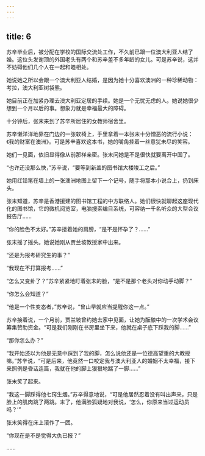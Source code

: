 ```yaml
---
---
---
```

title: 6
---



苏辛毕业后，被分配在学校的国际交流处工作，不久前已跟一位澳大利亚人结了婚。这位头发谢顶的外国老头有两个和苏辛差不多年龄的女儿。可是苏辛说，这并不妨碍他们几个人在一起和睦相处。

她说她之所以会跟一个澳大利亚人结婚，是因为她十分喜欢澳洲的一种珍稀动物：考拉，澳大利亚树袋熊。

她目前正在加紧办理去澳大利亚定居的手续。她是一个无忧无虑的人。她说她很少想到一个月以后的事。想象力就是幸福最大的障碍。

十分钟后，张末来到了苏辛所居住的女教师宿舍里。

苏辛懒洋洋地靠在门边的一张软椅上，手里拿着一本张末十分憎恶的流行小说：《我的财富在澳洲》。可是苏辛喜欢这本书，她的嘴角挂着一丝意犹未尽的笑容。

她们一见面，依旧显得像从前那样亲密。张末问她是不是很快就要离开中国了。

“也许还没那么快，”苏辛说，“要等到新盖的图书馆大楼竣工之后。”

她用红铅笔在墙上的一张澳洲地图上留下一个记号，随手将那本小说合上，扔到床头。

张末知道，苏辛是香港援建的图书馆工程的中方联络人。她们很快就聊起这座现代化的图书馆，它的微机阅览室，电脑搜索编目系统，可容纳一千名听众的大型会议报告厅……

“你的脸色不太好。”苏辛搂着她的肩膀，“是不是怀孕了？……”

张末摇了摇头。她说她刚从贾兰坡教授家中出来。

“还是为报考研究生的事？”

“我现在不打算报考……”

“怎么又变卦了？”苏辛紧紧地盯着张末的脸，“是不是那个老头对你动手动脚？”

“你怎么会知道？”

“他是一个性变态者，”苏辛说，“曾山早就应当提醒你这一点。”

苏辛接着说，一个月前，贾兰坡曾约她去家中见面，让她为酝酿中的一次学术会议筹集赞助资金。“可是我们刚刚在书房里坐下来，他就在桌子底下踩我的脚……”

“那你怎么办？”

“我开始还以为他是无意中踩到了我的脚，怎么说他还是一位德高望重的大教授嘛。”苏辛说，“可是后来，他竟然一口咬定我与澳大利亚人的婚姻不太幸福，接下来照例是昏话连篇，我就在他的脚上狠狠地踹了一脚……”

张末笑了起来。

“我这一脚踩得他七窍生烟。”苏辛得意地说，“可是他居然忍着没有叫出声来，只是脸上的肌肉跳了两跳。末了，他满脸狐疑地对我说，‘怎么，你原来当过运动员吗？’”

张末笑得在床上滚作了一团。

“你现在是不是觉得大仇已报？”

……